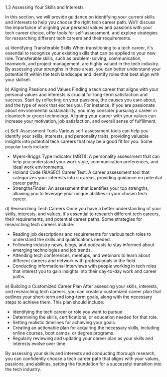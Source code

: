 1.3 Assessing Your Skills and Interests

In this section, we will provide guidance on identifying your current skills and interests to help you choose the right tech career path. We'll discuss the importance of aligning your personal values and passions with your tech career choice, offer tools for self-assessment, and explore strategies for researching different tech careers and their requirements.

a) Identifying Transferable Skills
When transitioning to a tech career, it's essential to recognize your existing skills that can be applied to your new role. Transferable skills, such as problem-solving, communication, teamwork, and project management, are highly valued in the tech industry. By assessing your strengths in these areas, you can better understand your potential fit within the tech landscape and identify roles that best align with your skillset.

b) Aligning Passions and Values
Finding a tech career that aligns with your personal values and interests is crucial for long-term satisfaction and success. Start by reflecting on your passions, the causes you care about, and the type of work that excites you. For instance, if you are passionate about environmental sustainability, you may consider pursuing a career in cleantech or green technology. Aligning your career with your values can increase your motivation, job satisfaction, and overall sense of fulfillment.

c) Self-Assessment Tools
Various self-assessment tools can help you identify your skills, interests, and personality traits, providing valuable insights into potential tech careers that may be a good fit for you. Some popular tools include:

- Myers-Briggs Type Indicator (MBTI): A personality assessment that can help you understand your work style, communication preferences, and ideal work environments.
- Holland Code (RIASEC) Career Test: A career assessment tool that categorizes your interests into six areas, providing guidance on potential career paths.
- StrengthsFinder: An assessment that identifies your top strengths, allowing you to leverage your unique abilities in your chosen tech career.

d) Researching Tech Careers
Once you have a better understanding of your skills, interests, and values, it's essential to research different tech careers, their requirements, and potential career paths. Some strategies for researching tech careers include:

- Reading job descriptions and requirements for various tech roles to understand the skills and qualifications needed.
- Following industry news, blogs, and podcasts to stay informed about emerging technologies and job trends.
- Attending tech conferences, meetups, and webinars to learn about different careers and network with professionals in the field.
- Conducting informational interviews with people working in tech roles that interest you to gain insights into their day-to-day work and career paths.

e) Building a Customized Career Plan
After assessing your skills, interests, and researching tech careers, you can create a customized career plan that outlines your short-term and long-term goals, along with the necessary steps to achieve them. This plan should include:

- Identifying the tech career or role you want to pursue.
- Determining the skills, certifications, or education needed for that role.
- Setting realistic timelines for achieving your goals.
- Creating an actionable plan for acquiring the necessary skills, including online courses, boot camps, or degree programs.
- Regularly reviewing and updating your career plan as your skills and interests evolve over time.

By assessing your skills and interests and conducting thorough research, you can confidently choose a tech career path that aligns with your values, passions, and abilities, setting the foundation for a successful transition into the tech industry.
